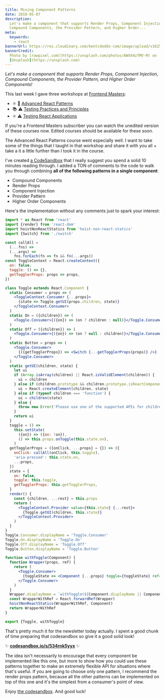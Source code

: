 ```yaml
---
title: Mixing Component Patterns
date: 2018-05-07
description:
  Let's make a component that supports Render Props, Component Injection,
  Compound Components, the Provider Pattern, and Higher Order...
meta:
  keywords:
    - react
bannerUrl: https://res.cloudinary.com/kentcdodds-com/image/upload/v1625033173/kentcdodds.com/content/blog/mixing-component-patterns/banner.jpg
bannerCredit:
  Photo by [rawpixel.com](https://unsplash.com/photos/AWX44zfMV-M) on
  [Unsplash](https://unsplash.com)
---
```


_Let's make a component that supports Render Props, Component Injection,
Compound Components, the Provider Pattern, and Higher Order Components!_

This last week I gave three workshops at
[Frontend Masters](https://frontendmasters.com):

- ⚛️ 💯
  [Advanced React Patterns](https://frontendmasters.com/workshops/advanced-react-patterns)
- 📚 ⚠️
  [Testing Practices and Principles](https://frontendmasters.com/workshops/testing-practices-principles)
- ⚛️ ⚠️
  [Testing React Applications](https://frontendmasters.com/workshops/testing-react-apps)

If you're a Frontend Masters subscriber you can watch the unedited version of
these courses now. Edited courses should be available for these soon.

The Advanced React Patterns course went especially well. I want to take some of
the things that I taught in that workshop and share it with you all + take a it
a little further than I took it in the course.

I've created [a CodeSandbox](https://codesandbox.io/s/534rnk5yyx) that I really
suggest you spend a solid 10 minutes reading through. I added a TON of comments
to the code to walk you through combining **all of the following patterns in a
single component**:

- Compound Components
- Render Props
- Component Injection
- Provider Pattern
- Higher Order Components

Here's the implementation without any comments just to spark your interest:

```jsx
import * as React from 'react'
import {render} from 'react-dom'
import hoistNonReactStatics from 'hoist-non-react-statics'
import {Switch} from './switch'

const callAll =
  (...fns) =>
  (...args) =>
    fns.forEach(fn => fn && fn(...args))
const ToggleContext = React.createContext({
  on: false,
  toggle: () => {},
  getTogglerProps: props => props,
})

class Toggle extends React.Component {
  static Consumer = props => (
    <ToggleContext.Consumer {...props}>
      {state => Toggle.getUI(props.children, state)}
    </ToggleContext.Consumer>
  )
  static On = ({children}) => (
    <Toggle.Consumer>{({on}) => (on ? children : null)}</Toggle.Consumer>
  )
  static Off = ({children}) => (
    <Toggle.Consumer>{({on}) => (on ? null : children)}</Toggle.Consumer>
  )
  static Button = props => (
    <Toggle.Consumer>
      {({getTogglerProps}) => <Switch {...getTogglerProps(props)} />}
    </Toggle.Consumer>
  )
  static getUI(children, state) {
    let ui
    if (Array.isArray(children) || React.isValidElement(children)) {
      ui = children
    } else if (children.prototype && children.prototype.isReactComponent) {
      ui = React.createElement(children, state)
    } else if (typeof children === 'function') {
      ui = children(state)
    } else {
      throw new Error('Please use one of the supported APIs for children')
    }
    return ui
  }
  toggle = () =>
    this.setState(
      ({on}) => ({on: !on}),
      () => this.props.onToggle(this.state.on),
    )
  getTogglerProps = ({onClick, ...props} = {}) => ({
    onClick: callAll(onClick, this.toggle),
    'aria-pressed': this.state.on,
    ...props,
  })
  state = {
    on: false,
    toggle: this.toggle,
    getTogglerProps: this.getTogglerProps,
  }
  render() {
    const {children, ...rest} = this.props
    return (
      <ToggleContext.Provider value={this.state} {...rest}>
        {Toggle.getUI(children, this.state)}
      </ToggleContext.Provider>
    )
  }
}
Toggle.Consumer.displayName = 'Toggle.Consumer'
Toggle.On.displayName = 'Toggle.On'
Toggle.Off.displayName = 'Toggle.Off'
Toggle.Button.displayName = 'Toggle.Button'

function withToggle(Component) {
  function Wrapper(props, ref) {
    return (
      <Toggle.Consumer>
        {toggleState => <Component {...props} toggle={toggleState} ref={ref} />}
      </Toggle.Consumer>
    )
  }
  Wrapper.displayName = `withToggle(${Component.displayName || Component.name})`
  const WrapperWithRef = React.forwardRef(Wrapper)
  hoistNonReactStatics(WrapperWithRef, Component)
  return WrapperWithRef
}

export {Toggle, withToggle}
```

That's pretty much it for the newsletter today actually. I spent a good chunk of
time preparing that codesandbox so give it a good solid look!

✨ [**codesandbox.io/s/534rnk5yyx**](https://codesandbox.io/s/534rnk5yyx) ✨

The idea isn't necessarily to encourage that every component be implemented like
this one, but more to show how you could use these patterns together to make an
extremely flexible API for situations where that's useful. If you are going to
choose only one pattern, I recommend the render props pattern, because all the
other patterns can be implemented on top of this one and it's the simplest from
a consumer's point of view.

Enjoy [the codesandbox](https://codesandbox.io/s/534rnk5yyx). And good luck!
